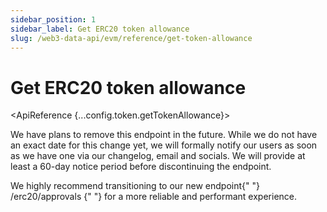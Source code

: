 ```yaml
---
sidebar_position: 1
sidebar_label: Get ERC20 token allowance
slug: /web3-data-api/evm/reference/get-token-allowance
---
```



# Get ERC20 token allowance

<ApiReference {...config.token.getTokenAllowance}>
  <Admonition type="warning" title="Discontinued Notice">
    <p>
      We have plans to remove this endpoint in the future. While we do not have
      an exact date for this change yet, we will formally notify our users as
      soon as we have one via our changelog, email and socials. We will provide
      at least a 60-day notice period before discontinuing the endpoint.
    </p>
    <p>
      We highly recommend transitioning to our new endpoint{" "}
      <Link href="/web3-data-api/evm/reference/get-erc20-approvals">
        /erc20/approvals
      </Link>{" "}
      for a more reliable and performant experience.
    </p>
  </Admonition>
</ApiReference>
